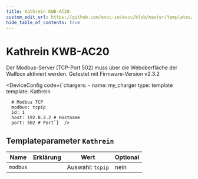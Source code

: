 ```yaml
---
title: Kathrein KWB-AC20
custom_edit_url: https://github.com/evcc-io/evcc/blob/master/templates/definition/charger/Kathrein.yaml
hide_table_of_contents: true
---
```



# Kathrein KWB-AC20

<DeviceFeatures features="1p3p,mA,sponsorship" />

Der Modbus-Server (TCP-Port 502) muss über die Weboberfläche der Wallbox aktiviert werden. Getestet mit Firmware-Version v2.3.2


<DeviceConfig code={`chargers:
    - name: my_charger
      type: template
      template: Kathrein
      
      # Modbus TCP
      modbus: tcpip
      id: 1
      host: 192.0.2.2 # Hostname
      port: 502 # Port`}  />

## Templateparameter `Kathrein`

| Name | Erklärung | Wert | Optional |
|-----------|-----------|------|----------|
| `modbus` |  | Auswahl: `tcpip` | nein |

<SponsorshipRequired />


